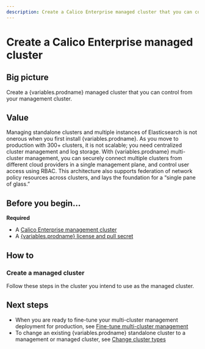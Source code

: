 ```yaml
---
description: Create a Calico Enterprise managed cluster that you can control from you management cluster.
---
```




# Create a Calico Enterprise managed cluster

## Big picture

Create a {variables.prodname} managed cluster that you can control from your management cluster.

## Value

Managing standalone clusters and multiple instances of Elasticsearch is not onerous when you first install {variables.prodname}.
As you move to production with 300+ clusters, it is not scalable; you need centralized cluster management and log storage.
With {variables.prodname} multi-cluster management, you can securely connect multiple clusters from different cloud providers
in a single management plane, and control user access using RBAC. This architecture also supports federation of network
policy resources across clusters, and lays the foundation for a “single pane of glass.”

## Before you begin...

**Required**

- A [Calico Enterprise management cluster](create-a-management-cluster.mdx)
- A [{variables.prodname} license and pull secret](../../../getting-started/install-on-clusters/calico-enterprise.mdx)

## How to

### Create a managed cluster

Follow these steps in the cluster you intend to use as the managed cluster.

<Tabs>
<TabItem label="Kubernetes" value="Kubernetes-0">

<InstallGenericTemp clusterType='managed' />

</TabItem>
<TabItem label="GKE" value="GKE-1">

<InstallGKETemp clusterType='managed' />

</TabItem>
<TabItem label="EKS" value="EKS-2">

<InstallEKSTemp clusterType='managed' />

</TabItem>
<TabItem label="AKS" value="AKS-3">

<InstallAKSTemp clusterType='managed' />

</TabItem>
<TabItem label="Openshift" value="Openshift-4">

<InstallOpenShiftTemp clusterType='managed' />

</TabItem>

</Tabs>

## Next steps

- When you are ready to fine-tune your multi-cluster management deployment for production, see [Fine-tune multi-cluster management](../../fine-tune-deployment.mdx)
- To change an existing {variables.prodname} standalone cluster to a management or managed cluster, see [Change cluster types](../../change-cluster-type.mdx)
